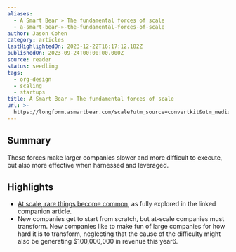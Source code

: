```yaml
---
aliases:
  - A Smart Bear » The fundamental forces of scale
  - a-smart-bear-»-the-fundamental-forces-of-scale
author: Jason Cohen
category: articles
lastHighlightedOn: 2023-12-22T16:17:12.182Z
publishedOn: 2023-09-24T00:00:00.000Z
source: reader
status: seedling
tags:
  - org-design
  - scaling
  - startups
title: A Smart Bear » The fundamental forces of scale
url: >-
  https://longform.asmartbear.com/scale?utm_source=convertkit&utm_medium=email&utm_campaign=asmartbear_newsletter
---
```

## Summary

These forces make larger companies slower and more difficult to execute, but also more effective when harnessed and leveraged.

## Highlights

- [At scale, rare things become common](https://longform.asmartbear.com/scale-rare/), as fully explored in the linked companion article.
- New companies get to start from scratch, but at-scale companies must transform. New companies like to make fun of large companies for how hard it is to transform, neglecting that the cause of the difficulty might also be generating $100,000,000 in revenue this year6.
